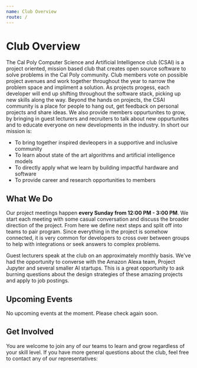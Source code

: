 ```yaml
---
name: Club Overview
route: /
---
```



# Club Overview

The Cal Poly Computer Science and Artificial Intelligence club (CSAI) is a project oriented, mission based club that creates open source software to solve problems in the Cal Poly community. Club members vote on possible project avenues and work together throughout the year to narrow the problem space and impliment a solution. As projects progess, each developer will end up shifting throughout the software stack, picking up new skills along the way. Beyond the hands on projects, the CSAI community is a place for people to hang out, get feedback on personal projects and share ideas. We also provide members oppurtunites to grow, by bringing in guest lecturers and recruiters to talk about new oppurtunites and to educate everyone on new developments in the industry.
In short our mission is:

- To bring together inspired devleopers in a supportive and inclusive community
- To learn about state of the art algorithms and artificial intelligence models
- To directly apply what we learn by building impactful hardware and software
- To provide career and research opportunities to members

## What We Do

Our project meetings happen **every Sunday from 12:00 PM - 3:00 PM**. We start each meeting with some casual conversation and discuss the broader direction of the project. From here we define next steps and split off into teams to pair program. Since everything in the project is somehow connected, it is very common for developers to cross over between groups to help with integrations or seek answers to complex problems.

Guest lecturers speak at the club on an approximately monthly basis. We've had the opportunity to converse with the Amazon Alexa team, Project Jupyter and several smaller AI startups. This is a great opportunity to ask burning questions about the design strategies of these amazing projects and apply to job postings.

## Upcoming Events

No upcoming events at the moment. Please check again soon. 

## Get Involved

You are welcome to join any of our teams to learn and grow regardless of your skill level. If you have more general questions about the club, feel free to contact any of our representatives:

<div style={{display:"flex", padding: "10px", borderRadius: "7px", width: "100%", flexWrap:"wrap"}}>
<Contact name="Chidi Ewenike" description="Project Lead" github="chidiewenike" />
<Contact name="Richa Gadgil" description="ML Lead" github="richagadgil" />
<Contact
  name="John Waidhofer"
  description="App Developer"
  github="waidhoferj"
  email="jwaidhof@calpoly.edu"
/>
</div>

